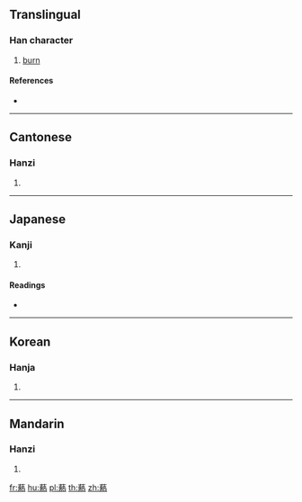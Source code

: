 {{character info/new}}
{{also|熱}}
==Translingual==

===Han character===
{{Han char|rn=86|rad=火|as=15|sn=19|four=44331|canj=TGIF|ids=⿱艹熱}}

# [[burn]]

====References====
* {{Han ref|kx=0686.170|dkj=19541|dj=1099.040|hdz=32244.060|uh=7207|ud=29191|bh=F26B|bd=62059}}

----

==Cantonese==

===Hanzi===
{{yue-hanzi|jyut=|y=yut3}}

# {{defn|lang=yue|sort=火15}}

----

==Japanese==

===Kanji===
{{ja-kanji|grade=|rs=火15}}

# {{defn|lang=ja|sort=火15}}

====Readings====
* {{ja-readings|on=[[ぜつ]] (zetsu), [[ねち]] (nechi), [[ぜい]] (zei), [[ねい]] (nei), [[ねつ]] (netsu)|kun=[[やく]] (yaku)}}

----

==Korean==

===Hanja===
{{ko-hanja|hangeul=설|eumhun=|rv=seol|mr=sŏl|y=sel}}

# {{defn|lang=ko|sort=火15}}

----

==Mandarin==

===Hanzi===
{{cmn-hanzi|pin=[[rè]] ([[re4]]), [[ruò]] ([[ruo4]])|wg=je<sup>4</sup>, jo<sup>4</sup>}}

# {{defn|lang=cmn|sort=火15}}

[[fr:爇]]
[[hu:爇]]
[[pl:爇]]
[[th:爇]]
[[zh:爇]]